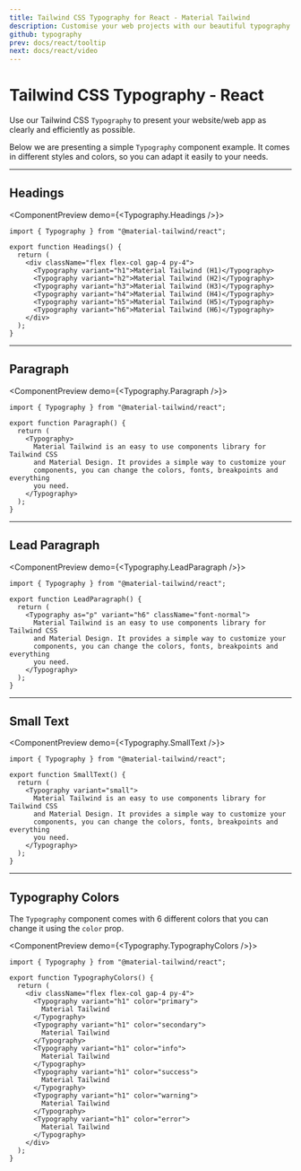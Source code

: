 ```yaml
---
title: Tailwind CSS Typography for React - Material Tailwind
description: Customise your web projects with our beautiful typography component for Tailwind CSS and React using Material Design guidelines.
github: typography
prev: docs/react/tooltip
next: docs/react/video
---
```


# Tailwind CSS Typography - React

Use our Tailwind CSS `Typography` to present your website/web app as clearly and efficiently as possible.

Below we are presenting a simple `Typography` component example. It comes in different styles and colors, so you can adapt it easily to your needs.

---

## Headings

<ComponentPreview demo={<Typography.Headings />}>
```tsx
import { Typography } from "@material-tailwind/react";

export function Headings() {
  return (
    <div className="flex flex-col gap-4 py-4">
      <Typography variant="h1">Material Tailwind (H1)</Typography>
      <Typography variant="h2">Material Tailwind (H2)</Typography>
      <Typography variant="h3">Material Tailwind (H3)</Typography>
      <Typography variant="h4">Material Tailwind (H4)</Typography>
      <Typography variant="h5">Material Tailwind (H5)</Typography>
      <Typography variant="h6">Material Tailwind (H6)</Typography>
    </div>
  );
}

```
</ComponentPreview>

---

## Paragraph

<ComponentPreview demo={<Typography.Paragraph />}>
```tsx
import { Typography } from "@material-tailwind/react";

export function Paragraph() {
  return (
    <Typography>
      Material Tailwind is an easy to use components library for Tailwind CSS
      and Material Design. It provides a simple way to customize your
      components, you can change the colors, fonts, breakpoints and everything
      you need.
    </Typography>
  );
}
```
</ComponentPreview>

---

## Lead Paragraph

<ComponentPreview demo={<Typography.LeadParagraph />}>
```tsx
import { Typography } from "@material-tailwind/react";

export function LeadParagraph() {
  return (
    <Typography as="p" variant="h6" className="font-normal">
      Material Tailwind is an easy to use components library for Tailwind CSS
      and Material Design. It provides a simple way to customize your
      components, you can change the colors, fonts, breakpoints and everything
      you need.
    </Typography>
  );
}
```
</ComponentPreview>

---

## Small Text

<ComponentPreview demo={<Typography.SmallText />}>
```tsx
import { Typography } from "@material-tailwind/react";

export function SmallText() {
  return (
    <Typography variant="small">
      Material Tailwind is an easy to use components library for Tailwind CSS
      and Material Design. It provides a simple way to customize your
      components, you can change the colors, fonts, breakpoints and everything
      you need.
    </Typography>
  );
}
```
</ComponentPreview>

---

## Typography Colors

The `Typography` component comes with 6 different colors that you can change it using the `color` prop.

<ComponentPreview demo={<Typography.TypographyColors />}>
```tsx
import { Typography } from "@material-tailwind/react";

export function TypographyColors() {
  return (
    <div className="flex flex-col gap-4 py-4">
      <Typography variant="h1" color="primary">
        Material Tailwind
      </Typography>
      <Typography variant="h1" color="secondary">
        Material Tailwind
      </Typography>
      <Typography variant="h1" color="info">
        Material Tailwind
      </Typography>
      <Typography variant="h1" color="success">
        Material Tailwind
      </Typography>
      <Typography variant="h1" color="warning">
        Material Tailwind
      </Typography>
      <Typography variant="h1" color="error">
        Material Tailwind
      </Typography>
    </div>
  );
}
```
</ComponentPreview>
